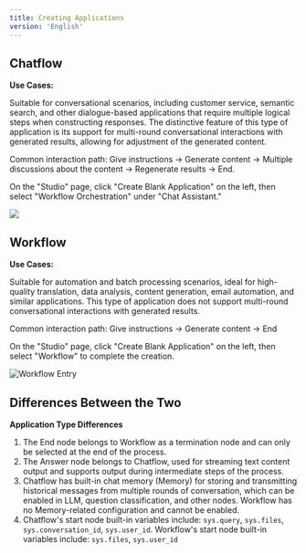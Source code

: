 ```yaml
---
title: Creating Applications
version: 'English'
---
```


## Chatflow

**Use Cases:**

Suitable for conversational scenarios, including customer service, semantic search, and other dialogue-based applications that require multiple logical steps when constructing responses. The distinctive feature of this type of application is its support for multi-round conversational interactions with generated results, allowing for adjustment of the generated content.

Common interaction path: Give instructions → Generate content → Multiple discussions about the content → Regenerate results → End.

On the "Studio" page, click "Create Blank Application" on the left, then select "Workflow Orchestration" under "Chat Assistant."

![](/en-us/img/8eb5a12939c298bc7cb9a778d10d42db.png)

## Workflow

**Use Cases:**

Suitable for automation and batch processing scenarios, ideal for high-quality translation, data analysis, content generation, email automation, and similar applications. This type of application does not support multi-round conversational interactions with generated results.

Common interaction path: Give instructions → Generate content → End

On the "Studio" page, click "Create Blank Application" on the left, then select "Workflow" to complete the creation.

![Workflow Entry](/images/assets/workflow.png)

## Differences Between the Two

**Application Type Differences**

1. The End node belongs to Workflow as a termination node and can only be selected at the end of the process.
2. The Answer node belongs to Chatflow, used for streaming text content output and supports output during intermediate steps of the process.
3. Chatflow has built-in chat memory (Memory) for storing and transmitting historical messages from multiple rounds of conversation, which can be enabled in LLM, question classification, and other nodes. Workflow has no Memory-related configuration and cannot be enabled.
4. Chatflow's start node built-in variables include: `sys.query`, `sys.files`, `sys.conversation_id`, `sys.user_id`. Workflow's start node built-in variables include: `sys.files`, `sys.user_id`